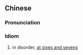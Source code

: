 {{also|横七竖八}}
==Chinese==
{{zh-forms|s=横七竖八}}

===Pronunciation===
{{zh-pron
|m=héngqīshùbā
|c=waang4 cat1 syu6 baat3
|cat=id
}}

===Idiom===
{{zh-idiom}}

# in disorder, [[at sixes and sevens]]